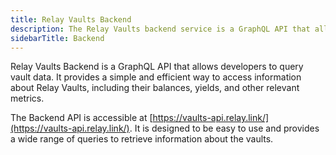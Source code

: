 ```yaml
---
title: Relay Vaults Backend
description: The Relay Vaults backend service is a GraphQL API that allows developers to query vault data.
sidebarTitle: Backend
---
```


Relay Vaults Backend is a GraphQL API that allows developers to query vault data. It provides a simple and efficient way to access information about Relay Vaults, including their balances, yields, and other relevant metrics.

The Backend API is accessible at [https://vaults-api.relay.link/](https://vaults-api.relay.link/). It is designed to be easy to use and provides a wide range of queries to retrieve information about the vaults.
